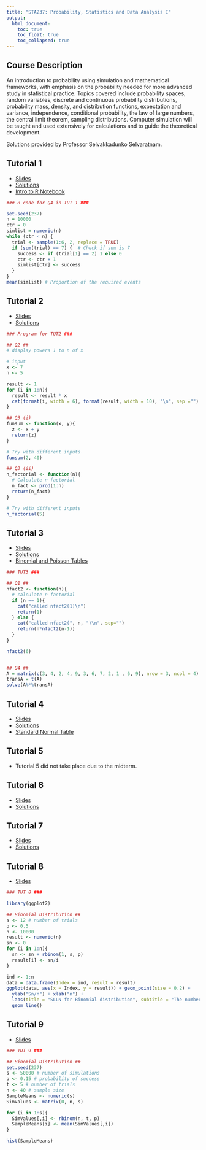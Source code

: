 ```yaml
---
title: "STA237: Probability, Statistics and Data Analysis I"
output: 
  html_document:
    toc: true
    toc_float: true
    toc_collapsed: true
---
```



## Course Description {.unlisted .unnumbered}

An introduction to probability using simulation and mathematical frameworks, with emphasis on the probability needed for more advanced study in statistical practice. Topics covered include probability spaces, random variables, discrete and continuous probability distributions, probability mass, density, and distribution functions, expectation and variance, independence, conditional probability, the law of large numbers, the central limit theorem, sampling distributions. Computer simulation will be taught and used extensively for calculations and to guide the theoretical development.

Solutions provided by Professor Selvakkadunko Selvaratnam.

## Tutorial 1
- [Slides](sta237/Tutorial1_Slides.pdf)
- [Solutions](sta237/TUT1_Answers.pdf)
- [Intro to R Notebook](sta237/Intro_to_R.ipynb)

```r
### R code for Q4 in TUT 1 ###

set.seed(237)
n = 10000
ctr = 0
simlist = numeric(n)
while (ctr < n) {
  trial <- sample(1:6, 2, replace = TRUE)
  if (sum(trial) == 7) {  # Check if sum is 7
    success <- if (trial[1] == 2) 1 else 0
    ctr <- ctr + 1
    simlist[ctr] <- success
  }
}
mean(simlist) # Proportion of the required events
```


## Tutorial 2
- [Slides](sta237/Tutorial2_Slides.pdf)
- [Solutions](sta237/TUT2_Answers.pdf)

```r
### Program for TUT2 ###

## Q2 ##
# display powers 1 to n of x

# input
x <- 7
n <- 5

result <- 1
for (i in 1:n){
  result <- result * x
  cat(format(i, width = 6), format(result, width = 10), "\n", sep ="")
}

## Q3 (i)
funsum <- function(x, y){
  z <- x + y
  return(z)
}

# Try with different inputs
funsum(2, 40)

## Q3 (ii)
n_factorial <- function(n){
  # Calculate n factorial
  n_fact <- prod(1:n)
  return(n_fact)
}

# Try with different inputs
n_factorial(5)
```


## Tutorial 3
- [Slides](sta237/Tutorial3_Slides.pdf)
- [Solutions](sta237/TUT3_Answers.pdf)
- [Binomial and Poisson Tables](sta237/Tables_1_&_2_-_Binomial_and_Poisson.pdf)

```r
### TUT3 ###

## Q1 ##
nfact2 <- function(n){
  # calculate n factorial
  if (n == 1){
    cat("called nfact2(1)\n")
    return(1)
  } else {
    cat("called nfact2(", n, ")\n", sep="")
    return(n*nfact2(n-1))
  }
}

nfact2(6)


## Q4 ##
A = matrix(c(3, 4, 2, 4, 9, 3, 6, 7, 2, 1 , 6, 9), nrow = 3, ncol = 4)
transA = t(A)
solve(A%*%transA)
```


## Tutorial 4
- [Slides](sta237/Tutorial4_Slides.pdf)
- [Solutions](sta237/TUT4_Answers.pdf)
- [Standard Normal Table](sta237/StandardNormalTable.pdf)

## Tutorial 5
- Tutorial 5 did not take place due to the midterm.

## Tutorial 6
- [Slides](sta237/Tutorial6_Slides.pdf)
- [Solutions](sta237/TUT6_Answers.pdf)

## Tutorial 7
- [Slides](sta237/Tutorial7_Slides.pdf)
- [Solutions](sta237/TUT7_Answers.pdf)

## Tutorial 8
- [Slides](sta237/Tutorial8_Slides.pdf)

```r
### TUT 8 ###

library(ggplot2)

## Binomial Distribution ##
s <- 12 # number of trials
p <- 0.5
n <- 10000
result <- numeric(n)
sn <- 0
for (i in 1:n){
  sn <- sn + rbinom(1, s, p)
  result[i] <- sn/i
}

ind <- 1:n
data = data.frame(Index = ind, result = result)
ggplot(data, aes(x = Index, y = result)) + geom_point(size = 0.2) +
  ylab("Sn/n") + xlab("n") +
  labs(title = "SLLN for Binomial distribution", subtitle = "The number of trials = 12 and p=0.5") +
  geom_line()
```


## Tutorial 9
- [Slides](sta237/Tutorial9_Slides.pdf)

```r
### TUT 9 ###

## Binomial Distribution ##
set.seed(237)
s <- 50000 # number of simulations
p <- 0.15 # probability of success
t <- 5 # number of trials
n <- 40 # sample size
SampleMeans <- numeric(s)
SimValues <- matrix(0, n, s)

for (i in 1:s){
  SimValues[,i] <- rbinom(n, t, p)
  SampleMeans[i] <- mean(SimValues[,i])
}

hist(SampleMeans)
```

